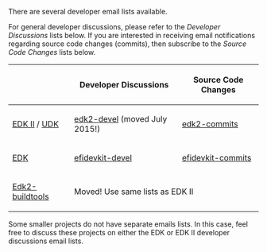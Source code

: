 There are several developer email lists available.

For general developer discussions, please refer to the ''Developer Discussions'' lists below.  If you are interested in receiving email notifications regarding source code changes (commits), then subscribe to the ''Source Code Changes'' lists below.

{| class="wikitable"
! !! Developer Discussions !! Source Code Changes
|-
| [http://www.tianocore.org/edk2/ EDK II] / [http://www.tianocore.org/udk2014/ UDK]
| [https://lists.01.org/mailman/listinfo/edk2-devel edk2-devel] (moved July 2015!)
| [https://lists.sourceforge.net/lists/listinfo/edk2-commits edk2-commits]
|-
| [[EDK]]
| [https://lists.sourceforge.net/lists/listinfo/efidevkit-devel efidevkit-devel]
| [https://lists.sourceforge.net/lists/listinfo/efidevkit-commits efidevkit-commits]
|-
| [[Edk2-buildtools]]
| colspan="2" | Moved! Use same lists as EDK II
|}

Some smaller projects do not have separate emails lists.  In this case, feel free to discuss these projects on either the EDK or EDK II developer discussions email lists.
